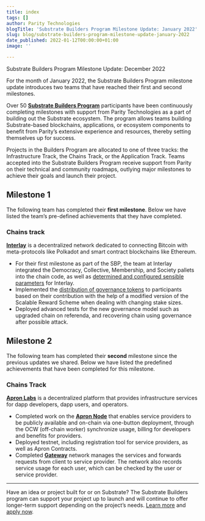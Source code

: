 ```yaml
---
title: index
tags: []
author: Parity Technologies
blogTitle: 'Substrate Builders Program Milestone Update: January 2022'
slug: blog/substrate-builders-program-milestone-update-january-2022
date_published: 2022-01-12T00:00:00+01:00
image: ''

---
```

Substrate Builders Program Milestone Update: December 2022

For the month of January 2022, the Substrate Builders Program milestone update introduces two teams that have reached their first and second milestones.

Over 50 [**Substrate Builders Program**](https://substrate.io/ecosystem/substrate-builders-program/) participants have been continuously completing milestones with support from Parity Technologies as a part of building out the Substrate ecosystem. The program allows teams building Substrate-based blockchains, applications, or ecosystem components to benefit from Parity’s extensive experience and resources, thereby setting themselves up for success.

Projects in the Builders Program are allocated to one of three tracks: the Infrastructure Track, the Chains Track, or the Application Track. Teams accepted into the Substrate Builders Program receive support from Parity on their technical and community roadmaps, outlying major milestones to achieve their goals and launch their project.

## Milestone 1

The following team has completed their **first milestone**. Below we have listed the team’s pre-defined achievements that they have completed.

### Chains track

[**Interlay**](https://interlay.io/) is a decentralized network dedicated to connecting Bitcoin with meta-protocols like Polkadot and smart contract blockchains like Ethereum.

* For their first milestone as part of the SBP, the team at Interlay integrated the Democracy, Collective, Membership, and Society pallets into the chain code, as well as [determined and configured sensible parameters](https://docs.interlay.io/#/kintsugi/governance) for Interlay.
* Implemented the [distribution of governance tokens](https://docs.interlay.io/#/kintsugi/tokenomics) to participants based on their contribution with the help of a modified version of the Scalable Reward Scheme when dealing with changing stake sizes.
* Deployed advanced tests for the new governance model such as upgraded chain on referenda, and recovering chain using governance after possible attack.

## Milestone 2

The following team has completed their **second** milestone since the previous updates we shared. Below we have listed the predefined achievements that have been completed for this milestone.

### Chains Track

[**Apron Labs**](https://apron.network/) is a decentralized platform that provides infrastructure services for dapp developers, dapp users, and operators.

* Completed work on the [**Apron Node**](https://github.com/Apron-Network/apron-node) that enables service providers to be publicly available and on-chain via one-button deployment, through the OCW (off-chain worker) synchronize usage, billing for developers and benefits for providers.
* Deployed testnet, including registration tool for service providers, as well as Apron Contracts.
* Completed [**Gateway**](https://github.com/Apron-Network/apron-gateway-p2p) network manages the services and forwards requests from client to service provider. The network also records service usage for each user, which can be checked by the user or service provider.

***

Have an idea or project built for or on Substrate? The Substrate Builders program can support your project up to launch and will continue to offer longer-term support depending on the project’s needs. [Learn more](https://www.substrate.io/builders-program/) and [apply now](https://docs.google.com/forms/d/e/1FAIpQLSfEYJE3X0RQs3Kucqthe4D8zyUcV1yEvyIw98L2X9_78b4BVA/viewform).